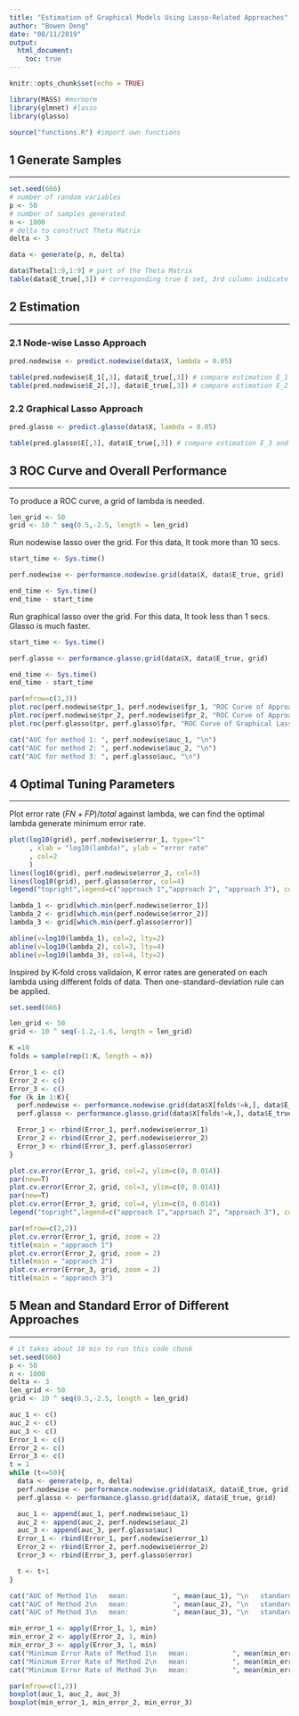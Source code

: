 ```yaml
---
title: "Estimation of Graphical Models Using Lasso-Related Approaches"
author: "Bowen Deng"
date: "08/11/2019"
output:
  html_document:
    toc: true
---
```


```r
knitr::opts_chunk$set(echo = TRUE)
```

```r
library(MASS) #mvrnorm
library(glmnet) #lasso
library(glasso)

source("functions.R") #import own functions
```

## 1 Generate Samples
***

```r
set.seed(666)
# number of random variables
p <- 50
# number of samples generated
n <- 1000
# delta to construct Theta Matrix
delta <- 3

data <- generate(p, n, delta)

data$Theta[1:9,1:9] # part of the Theta Matrix
table(data$E_true[,3]) # corresponding true E set, 3rd column indicate whether the edge is included, table gives summary
```

## 2 Estimation
***
### 2.1 Node-wise Lasso Approach
```r
pred.nodewise <- predict.nodewise(data$X, lambda = 0.05)

table(pred.nodewise$E_1[,3], data$E_true[,3]) # compare estimation E_1 and true set E_true
table(pred.nodewise$E_2[,3], data$E_true[,3]) # compare estimation E_2 and true set E_true
```

### 2.2 Graphical Lasso Approach
```r
pred.glasso <- predict.glasso(data$X, lambda = 0.05)

table(pred.glasso$E[,3], data$E_true[,3]) # compare estimation E_3 and true set E_true
```

## 3 ROC Curve and Overall Performance
***
To produce a ROC curve, a grid of lambda is needed.
```r
len_grid <- 50
grid <- 10 ^ seq(0.5,-2.5, length = len_grid)
```

Run nodewise lasso over the grid. For this data, It took more than 10 secs.
```r
start_time <- Sys.time()

perf.nodewise <- performance.nodewise.grid(data$X, data$E_true, grid)

end_time <- Sys.time()
end_time - start_time
```

Run graphical lasso over the grid. For this data, It took less than 1 secs. Glasso is much faster.
```r
start_time <- Sys.time()

perf.glasso <- performance.glasso.grid(data$X, data$E_true, grid)

end_time <- Sys.time()
end_time - start_time
```

```r
par(mfrow=c(1,3))
plot.roc(perf.nodewise$tpr_1, perf.nodewise$fpr_1, "ROC Curve of Approach 1")
plot.roc(perf.nodewise$tpr_2, perf.nodewise$fpr_2, "ROC Curve of Approach 2")
plot.roc(perf.glasso$tpr, perf.glasso$fpr, "ROC Curve of Graphical Lasso")
```

```r
cat("AUC for method 1: ", perf.nodewise$auc_1, "\n")
cat("AUC for method 2: ", perf.nodewise$auc_2, "\n")
cat("AUC for method 3: ", perf.glasso$auc, "\n")
```

## 4 Optimal Tuning Parameters
***
Plot error rate $(FN+FP)/total$ against lambda, we can find the optimal lambda generate minimum error rate.
```r
plot(log10(grid), perf.nodewise$error_1, type="l"
     , xlab = "log10(lambda)", ylab = "error rate"
     , col=2
     )
lines(log10(grid), perf.nodewise$error_2, col=3)
lines(log10(grid), perf.glasso$error, col=4)
legend("topright",legend=c("approach 1","approach 2", "approach 3"), col=c(2,3,4), pch="-")

lambda_1 <- grid[which.min(perf.nodewise$error_1)]
lambda_2 <- grid[which.min(perf.nodewise$error_2)]
lambda_3 <- grid[which.min(perf.glasso$error)]

abline(v=log10(lambda_1), col=2, lty=2)
abline(v=log10(lambda_2), col=3, lty=4)
abline(v=log10(lambda_3), col=4, lty=2)
```

Inspired by K-fold cross validaion, K error rates are generated on each lambda using different folds of data. Then one-standard-deviation rule can be applied.
```r
set.seed(666)

len_grid <- 50
grid <- 10 ^ seq(-1.2,-1.6, length = len_grid)

K =10
folds = sample(rep(1:K, length = n))

Error_1 <- c()
Error_2 <- c()
Error_3 <- c()
for (k in 1:K){
  perf.nodewise <- performance.nodewise.grid(data$X[folds!=k,], data$E_true, grid)
  perf.glasso <- performance.glasso.grid(data$X[folds!=k,], data$E_true, grid)

  Error_1 <- rbind(Error_1, perf.nodewise$error_1)
  Error_2 <- rbind(Error_2, perf.nodewise$error_2)
  Error_3 <- rbind(Error_3, perf.glasso$error)
}
```

```r
plot.cv.error(Error_1, grid, col=2, ylim=c(0, 0.014))
par(new=T)
plot.cv.error(Error_2, grid, col=3, ylim=c(0, 0.014))
par(new=T)
plot.cv.error(Error_3, grid, col=4, ylim=c(0, 0.014))
legend("topright",legend=c("approach 1","approach 2", "approach 3"), col=c(2,3,4), pch="-")
```

```r
par(mfrow=c(2,2))
plot.cv.error(Error_1, grid, zoom = 2)
title(main = "appraoch 1")
plot.cv.error(Error_2, grid, zoom = 2)
title(main = "appraoch 2")
plot.cv.error(Error_3, grid, zoom = 2)
title(main = "appraoch 3")
```




## 5 Mean and Standard Error of Different Approaches
***
```r
# it takes about 10 min to run this code chunk
set.seed(666)
p <- 50
n <- 1000
delta <- 3
len_grid <- 50
grid <- 10 ^ seq(0.5,-2.5, length = len_grid)

auc_1 <- c()
auc_2 <- c()
auc_3 <- c()
Error_1 <- c()
Error_2 <- c()
Error_3 <- c()
t = 1
while (t<=50){
  data <- generate(p, n, delta)
  perf.nodewise <- performance.nodewise.grid(data$X, data$E_true, grid)
  perf.glasso <- performance.glasso.grid(data$X, data$E_true, grid)

  auc_1 <- append(auc_1, perf.nodewise$auc_1)
  auc_2 <- append(auc_2, perf.nodewise$auc_2)
  auc_3 <- append(auc_3, perf.glasso$auc)
  Error_1 <- rbind(Error_1, perf.nodewise$error_1)
  Error_2 <- rbind(Error_2, perf.nodewise$error_2)
  Error_3 <- rbind(Error_3, perf.glasso$error)

  t <- t+1
}
```

```r
cat("AUC of Method 1\n   mean:           ", mean(auc_1), "\n   standard error: ", sd(auc_1), "\n\n")
cat("AUC of Method 2\n   mean:           ", mean(auc_2), "\n   standard error: ", sd(auc_2), "\n\n")
cat("AUC of Method 3\n   mean:           ", mean(auc_3), "\n   standard error: ", sd(auc_3), "\n\n")

min_error_1 <- apply(Error_1, 1, min)
min_error_2 <- apply(Error_2, 1, min)
min_error_3 <- apply(Error_3, 1, min)
cat("Minimum Error Rate of Method 1\n   mean:           ", mean(min_error_1), "\n   standard error: ", sd(min_error_1), "\n\n")
cat("Minimum Error Rate of Method 2\n   mean:           ", mean(min_error_2), "\n   standard error: ", sd(min_error_2), "\n\n")
cat("Minimum Error Rate of Method 3\n   mean:           ", mean(min_error_3), "\n   standard error: ", sd(min_error_3), "\n\n")
```

```r
par(mfrow=c(1,2))
boxplot(auc_1, auc_2, auc_3)
boxplot(min_error_1, min_error_2, min_error_3)
```
